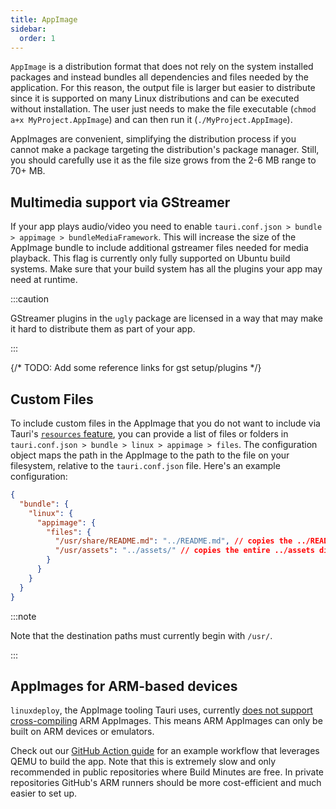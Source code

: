 ```yaml
---
title: AppImage
sidebar:
  order: 1
---
```


`AppImage` is a distribution format that does not rely on the system installed packages and instead bundles all dependencies and files needed by the application. For this reason, the output file is larger but easier to distribute since it is supported on many Linux distributions and can be executed without installation. The user just needs to make the file executable (`chmod a+x MyProject.AppImage`) and can then run it (`./MyProject.AppImage`).

AppImages are convenient, simplifying the distribution process if you cannot make a package targeting the distribution's package manager. Still, you should carefully use it as the file size grows from the 2-6 MB range to 70+ MB.

## Multimedia support via GStreamer

If your app plays audio/video you need to enable `tauri.conf.json > bundle > appimage > bundleMediaFramework`. This will increase the size of the AppImage bundle to include additional gstreamer files needed for media playback. This flag is currently only fully supported on Ubuntu build systems. Make sure that your build system has all the plugins your app may need at runtime.

:::caution

GStreamer plugins in the `ugly` package are licensed in a way that may make it hard to distribute them as part of your app.

:::

{/* TODO: Add some reference links for gst setup/plugins */}

## Custom Files

To include custom files in the AppImage that you do not want to include via Tauri's [`resources` feature](/develop/resources), you can provide a list of files or folders in `tauri.conf.json > bundle > linux > appimage > files`. The configuration object maps the path in the AppImage to the path to the file on your filesystem, relative to the `tauri.conf.json` file. Here's an example configuration:

```json title="tauri.conf.json"
{
  "bundle": {
    "linux": {
      "appimage": {
        "files": {
          "/usr/share/README.md": "../README.md", // copies the ../README.md file to <appimage>/usr/share/README.md
          "/usr/assets": "../assets/" // copies the entire ../assets directory to <appimage>/usr/assets
        }
      }
    }
  }
}
```

:::note

Note that the destination paths must currently begin with `/usr/`.

:::

## AppImages for ARM-based devices

`linuxdeploy`, the AppImage tooling Tauri uses, currently [does not support cross-compiling] ARM AppImages. This means ARM AppImages can only be built on ARM devices or emulators.

Check out our [GitHub Action guide](./Pipelines/github.mdx#arm-runner-compilation) for an example workflow that leverages QEMU to build the app. Note that this is extremely slow and only recommended in public repositories where Build Minutes are free. In private repositories GitHub's ARM runners should be more cost-efficient and much easier to set up.

[does not support cross-compiling]: https://github.com/linuxdeploy/linuxdeploy/issues/258
